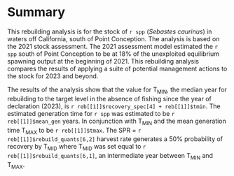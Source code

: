 # Summary{-}

This rebuilding analysis is for the stock of `r spp` (_Sebastes caurinus_) in waters off California, south of Point Conception. The analysis is based on the 2021 stock assessment. The 2021 assessment model estimated the `r spp` south of Point Conception to be at 18% of the unexploited equilibrium spawning output at the beginning of 2021. This rebuilding analysis compares the results of applying a suite of potential management actions to the stock for 2023 and beyond.

The results of the analysis show that the value for $\text{T}_\text{MIN}$, the median year for rebuilding to the target level in the absence of fishing since the year of declaration (2023), is `r reb[[1]]$recovery_spec[4] + reb[[1]]$tmin `. The estimated generation time for `r spp` was estimated to be `r reb[[1]]$mean_gen` years. In conjunction with $\text{T}_\text{MIN}$ and the mean generation time $\text{T}_\text{MAX}$ to be `r reb[[1]]$tmax `. The SPR = `r reb[[1]]$rebuild_quants[6,2]` harvest rate generates a 50% probability of recovery by $\text{T}_\text{MID}$ where $\text{T}_\text{MID}$ was set equal to `r reb[[1]]$rebuild_quants[6,1]`, an intermediate year between $\text{T}_\text{MIN}$ and $\text{T}_\text{MAX}$.

